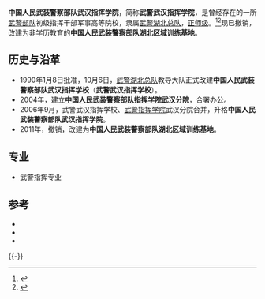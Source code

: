 {{高校
|名称    ={{nowrap|中国人民武装警察部队武汉指挥学院}}
|外文名  =
|图像    =
|图像说明=[[中华人民共和国人民警察警徽|中华人民共和国人民警察警徽]]<sub>（83式）</sub>
|校训    =忠于党和人民，造就现代警官
|建校    =1990年10月6日
|闭校    =2011年
|类型    =武警军事高校
|校长    =
|院长    =？
|头衔    =政委
|头衔者 =？
|书记    =
|教师    =
|职工    =
|学生    =
|地址    ={{CHN}}[[湖北省|湖北省]][[武汉市|武汉市]][[洪山区|洪山区]]
|校园环境=
|面积    =505.36亩
|代表色  =
|隶属    =[[武警湖北总队|武警湖北总队]]
|邮编    =
|电话    =
|网站    =http://www.wjwh.com.cn/
|标志    =
|脚注    =
}}

'''中国人民武装警察部队武汉指挥学院'''，简称'''武警武汉指挥学院'''，是曾经存在的一所[[武警部队|武警部队]]初级指挥干部军事高等院校，隶属[[武警湖北总队|武警湖北总队]]，[[正师级|正师级]]。<ref>{{Cite web |url=http://www.wjwh.com.cn/ReadNews.asp?NewsID=234 |title=武警武汉指挥学院简介 |accessdate=2011-03-12 |archive-date=2011-04-11 |archive-url=https://web.archive.org/web/20110411184600/http://www.wjwh.com.cn/ReadNews.asp?NewsID=234 |dead-url=no }}</ref><ref>{{Cite web |url=http://www.chinamil.com.cn/site1/2008a/2008-06/02/content_1294493.htm |title=中国军网：武警武汉指挥学院简介 |accessdate=2011-03-12 |archive-date=2011-08-10 |archive-url=https://web.archive.org/web/20110810064254/http://www.chinamil.com.cn/site1/2008a/2008-06/02/content_1294493.htm |dead-url=no }}</ref>现已撤销，改建为非学历教育的'''中国人民武装警察部队湖北区域训练基地'''。

== 历史与沿革 ==
*1990年1月8日批准，10月6日，[[武警湖北总队|武警湖北总队]]教导大队正式改建'''中国人民武装警察部队武汉指挥学校'''（'''武警武汉指挥学校'''）。
*2004年，建立'''[[中国人民武装警察部队指挥学院|中国人民武装警察部队指挥学院]]武汉分院'''，合署办公。
*2006年9月，武警武汉指挥学校、[[武警指挥学院|武警指挥学院]]武汉分院合并，升格'''中国人民武装警察部队武汉指挥学院'''。
*2011年，撤销，改建为'''中国人民武装警察部队湖北区域训练基地'''。
== 专业 ==
*武警指挥专业
==参考==
{{Reflist}}
{{ReflistH}}
* {{cite news|author=汪璟，曹正宝|title=武警武汉指挥学院积极做好退伍老战士就业工作|url=http://news.xinhuanet.com/mil/2010-11/22/c_12802223.htm|newspaper=人民武警报|date=2010-11-22|accessdate=2011-03-12|archive-date=2010-11-26|archive-url=https://web.archive.org/web/20101126163734/http://news.xinhuanet.com/mil/2010-11/22/c_12802223.htm|dead-url=no}}
* {{cite news|author=曹正宝，冯俊|title=武警武汉指挥学院假期文体活动丰富多彩|url=http://www.cnr.cn/junshi/zgjx/xwdt/201102/t20110215_507678097.html|newspaper=解放军报|date=2011-02-15}}
* {{cite news|author=李厚俭，曹正宝，胡霞|title=武警武汉指挥学院毕业学员进行综合演练|url=http://news.qq.com/a/20100706/000579.htm|newspaper=人民武警报|date=2010-07-06|accessdate=2011-03-12|archive-date=2019-02-20|archive-url=https://web.archive.org/web/20190220010803/http://news.qq.com/a/20100706/000579.htm|dead-url=no}}
{{ReflistF}}
{{-}}
{{武警院校}}
{{湖北高等院校}}